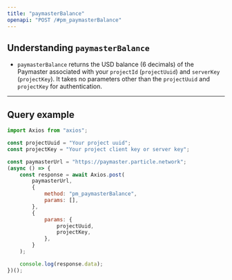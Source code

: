 ```yaml
---
title: "paymasterBalance"
openapi: "POST /#pm_paymasterBalance"
---
```


## Understanding `paymasterBalance`

- `paymasterBalance` returns the USD balance (6 decimals) of the Paymaster associated with your `projectId` (`projectUuid`) and `serverKey` (`projectKey`). It takes no parameters other than the `projectUuid` and `projectKey` for authentication.

***

## Query example

```javascript JavaScript
import Axios from "axios";

const projectUuid = "Your project uuid";
const projectKey = "Your project client key or server key";

const paymasterUrl = "https://paymaster.particle.network";
(async () => {
    const response = await Axios.post(
        paymasterUrl,
        {
            method: "pm_paymasterBalance",
            params: [],
        },
        {
            params: {
                projectUuid,
                projectKey,
            },
        }
    );

    console.log(response.data);
})();
```